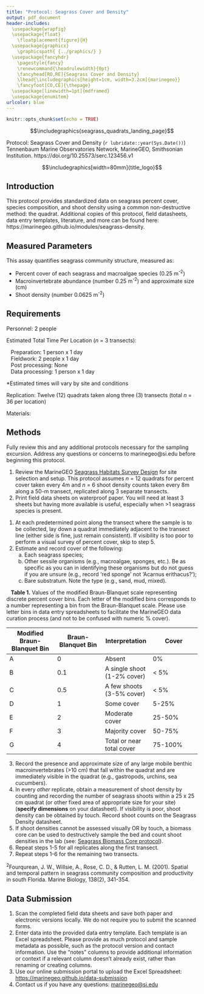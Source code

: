 ```yaml
---
title: "Protocol: Seagrass Cover and Density"
output: pdf_document
header-includes:
  \usepackage{wrapfig}
  \usepackage{float}
    \floatplacement{figure}{H}
  \usepackage{graphicx}
    \graphicspath{ {../graphics/} }
  \usepackage{fancyhdr}
    \pagestyle{fancy}
    \renewcommand{\headrulewidth}{0pt}
    \fancyhead[RO,RE]{Seagrass Cover and Density}
    \lhead{\includegraphics[height=1cm, width=3.2cm]{marinegeo}}
    \fancyfoot[CO,CE]{\thepage}
  \usepackage[linewidth=1pt]{mdframed}
  \usepackage{enumitem}
urlcolor: blue
---
```


```r
knitr::opts_chunk$set(echo = TRUE)
```

\noindent\rule{\textwidth}{0.4pt}

$$\includegraphics{seagrass_quadrats_landing_page}$$

\underline{How to cite this work:} Protocol: Seagrass Cover and Density (`r lubridate::year(Sys.Date())`) Tennenbaum Marine Observatories Network, MarineGEO, Smithsonian Institution. https://doi.org/10.25573/serc.123456.v1

\vspace{\baselineskip}

$$\includegraphics[width=80mm]{title_logo}$$

\thispagestyle{empty}
\clearpage
\pagenumbering{arabic}

\noindent\rule{\textwidth}{0.4pt}

## Introduction

This protocol provides standardized data on seagrass percent cover, species composition, and shoot density using a common non-destructive method: the quadrat. Additional copies of this protocol, field datasheets, data entry templates, literature, and more can be found here: https://marinegeo.github.io/modules/seagrass-density.

\noindent\rule{\textwidth}{0.4pt}

## Measured Parameters

This assay quantifies seagrass community structure, measured as:

*	Percent cover of each seagrass and macroalgae species (0.25 m^-2^)
*	Macroinvertebrate abundance (number 0.25 m^-2^) and approximate size (cm)
*	Shoot density (number 0.0625 m^-2^)

\noindent\rule{\textwidth}{0.4pt}

## Requirements

Personnel: 2 people  

Estimated Total Time Per Location (*n* = 3 transects):

|    Preparation: 1 person x 1 day
|    Fieldwork: 2 people x 1 day
|    Post processing: None
|    Data processing: 1 person x 1 day

*Estimated times will vary by site and conditions

Replication: Twelve (12) quadrats taken along three (3) transects (total *n* = 36 per location)

Materials:

\underline{Survey Design:}

\renewcommand{\labelitemi}{$\square$}
\setlength{\parskip}{0.1em}
\begin{itemize}
  \item 1 50-m metric transect tape
  \item Hand-held GPS unit
  \item 2 PVC marker poles (diameter and length as needed)
\end{itemize}
\vspace{\baselineskip}

\underline{Fieldwork:}
\renewcommand{\labelitemi}{$\square$}
\setlength{\parskip}{0.1em}
\begin{itemize}
  \item  Quadrats to measure cover and density.  (Recommended: 50 x 50 cm quadrat for cover and 25 x 25 cm quadrat for density, OR any size that collects best representative samples of cover and density at your site
  \item Pencil
  \item Seagrass Cover datasheet printed on waterproof paper
  \item Seagrass Density datasheet printed on waterproof paper
  \item Clipboard
  \item \emph{RECOMMENDED:} Waterproof camera
\end{itemize}

\noindent\rule{\textwidth}{0.4pt}

## Methods

Fully review this and any additional protocols necessary for the sampling excursion. Address any questions or concerns to marinegeo@si.edu before beginning this protocol.
\vspace{\baselineskip}

\begin{wrapfigure}{r}{0.45\textwidth}
  \begin{center}
    \includegraphics[width=0.45\textwidth]{quadrat_example}
  \end{center}
  \vspace*{-12mm}
  \caption{An example 1m x 1m PVC quadrat divided into four equal quadrats using string.}
\end{wrapfigure}

\underline{Preparation:}

1. Review the MarineGEO [Seagrass Habitats Survey Design](https://marinegeo.github.io/seagrass) for site selection and setup. This protocol assumes *n* = 12 quadrats for percent cover taken every 4m and *n* = 6 shoot density counts taken every 8m along a 50-m transect, replicated along 3 separate transects.
2. Print field data sheets on waterproof paper. You will need at least 3 sheets but having more available is useful, especially when >1 seagrass species is present.
\vspace{\baselineskip}

\underline{Fieldwork:}

1. At each predetermined point along the transect where the sample is to be collected, lay down a quadrat immediately adjacent to the transect line (either side is fine, just remain consistent). If visibility is too poor to perform a visual survey of percent cover, skip to step 5.
2. Estimate and record cover of the following:
      a. Each seagrass species;
      b. Other sessile organisms (e.g., macroalgae, sponges, etc.). Be as specific as you can in identifying these organisms but do not guess if you are unsure (e.g., record ‘red sponge’ not ‘Acarnus erithacus?’);
      c. Bare substratum. Note the type (e.g., sand, mud, mixed).

\vspace{\baselineskip}

\begin{mdframed}
Acceptable methods for estimating cover include:
\vspace{\baselineskip}
\begin{enumerate}[label=(\alph*)]
  \item Assign percentage bins (represented by letters) according to the modified Braun-Blanquet method\textsuperscript{2} described in Table 1.
  \item Estimate cover to the nearest 5% bin.
  \item Point count: using a quadrat fitted with a grid, record cover type under each grid intersection. Record the total number of points counted on your datasheet.
\end{enumerate}
\vspace{\baselineskip}
Note that for methods a and b, total cover can exceed 100\% if, for example, macroalgae exists on top of seagrass.
Be sure to record the \textbf{dimensions of your quadrat} and the \textbf{method used} (Braun-Blanquet, \% bins, or point count) on your datasheet.
\end{mdframed}

\clearpage

|    **Table 1.** Values of the modified Braun-Blanquet scale representing discrete percent cover bins.  Each letter of the modified bins corresponds to a number representing a bin from the Braun-Blanquet scale.  Please use letter bins in data entry spreadsheets to facilitate the MarineGEO data curation process (and not to be confused with numeric % cover).

Modified Braun-Blanquet Bin | Braun-Blanquet Bin |	Interpretation | Cover
------------- | ------------- | ------------- | -------------
A | 0	| Absent | 0%
B | 0.1	| A single shoot (1-2% cover) | < 5%
C | 0.5	| A few shoots (3-5% cover) | < 5%
D | 1 | Some cover | 5-25%
E | 2 | Moderate cover | 25-50%
F | 3 | Majority cover | 50-75%
G | 4 | Total or near total cover | 75-100%

3. Record the presence and approximate size of any large mobile benthic macroinvertebrates (>10 cm) that fall within the quadrat and are immediately visible in the quadrat (e.g., gastropods, urchins, sea cucumbers).
4. In every *other* replicate, obtain a measurement of shoot density by counting and recording the number of seagrass shoots within a 25 x 25 cm quadrat (or other fixed area of appropriate size for your site) (**specify dimensions** on your datasheet). If visibility is poor, shoot density can be obtained by touch. Record shoot counts on the Seagrass Density datasheet.
5. If shoot densities cannot be assessed visually OR by touch, a biomass core can be used to destructively sample the bed and count shoot densities in the lab (see: [Seagrass Biomass Core protocol](https://marinegeo.github.io/modules/seagrass-biomass)).
6. Repeat steps 1-5 for all replicates along the first transect.
7. Repeat steps 1-6 for the remaining two transects.

\vspace{\baselineskip}
^2^Fourqurean, J. W., Willsie, A., Rose, C. D., & Rutten, L. M. (2001). Spatial and temporal pattern in seagrass community composition and productivity in south Florida. Marine Biology, 138(2), 341-354.

\noindent\rule{\textwidth}{0.4pt}

## Data Submission

1. Scan the completed field data sheets and save both paper and electronic versions locally. We do not require you to submit the scanned forms.
2. Enter data into the provided data entry template. Each template is an Excel spreadsheet. Please provide as much protocol and sample metadata as possible, such as the protocol version and contact information. Use the “notes” columns to provide additional information or context if a relevant column doesn’t already exist, rather than renaming or creating columns.
3. Use our online submission portal to upload the Excel Spreadsheet: [https://marinegeo.github.io/data-submission](https://marinegeo.github.io/data-submission)
4. Contact us if you have any questions: [marinegeo@si.edu](mailto:marinegeo@si.edu)
